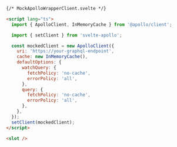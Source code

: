 ```html
{/* MockApolloWrapperClient.svelte */}

<script lang="ts">
  import { ApolloClient, InMemoryCache } from '@apollo/client';

  import { setClient } from 'svelte-apollo';

  const mockedClient = new ApolloClient({
    uri: 'https://your-graphql-endpoint',
    cache: new InMemoryCache(),
    defaultOptions: {
      watchQuery: {
        fetchPolicy: 'no-cache',
        errorPolicy: 'all',
      },
      query: {
        fetchPolicy: 'no-cache',
        errorPolicy: 'all',
      },
    },
  });
  setClient(mockedClient);
</script>

<slot />
```
